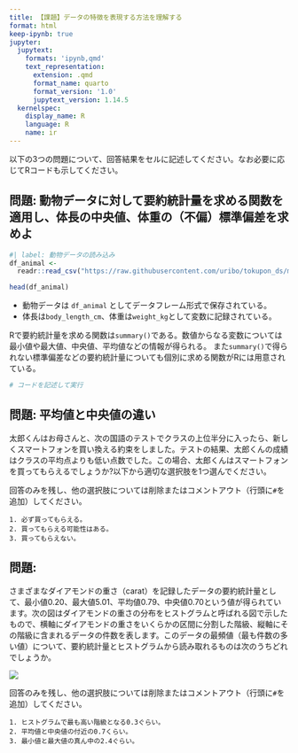 ```yaml
---
title: 【課題】データの特徴を表現する方法を理解する
format: html
keep-ipynb: true
jupyter:
  jupytext:
    formats: 'ipynb,qmd'
    text_representation:
      extension: .qmd
      format_name: quarto
      format_version: '1.0'
      jupytext_version: 1.14.5
  kernelspec:
    display_name: R
    language: R
    name: ir
---
```


::: {.callout-important}

以下の3つの問題について、回答結果をセルに記述してください。なお必要に応じてRコードも示してください。

:::


## 問題: 動物データに対して要約統計量を求める関数を適用し、体長の中央値、体重の（不偏）標準偏差を求めよ

```r
#| label: 動物データの読み込み
df_animal <-
  readr::read_csv("https://raw.githubusercontent.com/uribo/tokupon_ds/main/data-raw/tokushima_zoo_animals22.csv", col_types = "ccdd")
```

```r
head(df_animal)
```

- 動物データは `df_animal` としてデータフレーム形式で保存されている。
- 体長は`body_length_cm`、体重は`weight_kg`として変数に記録されている。

Rで要約統計量を求める関数は`summary()`である。数値からなる変数については最小値や最大値、中央値、平均値などの情報が得られる。
また`summary()`で得られない標準偏差などの要約統計量についても個別に求める関数がRには用意されている。

```r
# コードを記述して実行
```

## 問題: 平均値と中央値の違い

太郎くんはお母さんと、次の国語のテストでクラスの上位半分に入ったら、新しくスマートフォンを買い換える約束をしました。テストの結果、太郎くんの成績はクラスの平均点よりも低い点数でした。この場合、太郎くんはスマートフォンを買ってもらえるでしょうか?以下から適切な選択肢を1つ選んでください。

回答のみを残し、他の選択肢については削除またはコメントアウト（行頭に`#`を追加）してください。

```
1. 必ず買ってもらえる。
2. 買ってもらえる可能性はある。
3. 買ってもらえない。
```

## 問題: 

さまざまなダイアモンドの重さ（carat）を記録したデータの要約統計量として、最小値0.20、最大値5.01、平均値0.79、中央値0.70という値が得られています。次の図はダイアモンドの重さの分布をヒストグラムと呼ばれる図で示したもので、横軸にダイアモンドの重さをいくらかの区間に分割した階級、縦軸にその階級に含まれるデータの件数を表します。このデータの最頻値（最も件数の多い値）について、要約統計量とヒストグラムから読み取れるものは次のうちどれでしょうか。

![](https://raw.githubusercontent.com/uribo/INNV1250/f22c288864e7f3cbb292aa58cc0cb752796fa683/img/q07.png)

回答のみを残し、他の選択肢については削除またはコメントアウト（行頭に`#`を追加）してください。

```
1. ヒストグラムで最も高い階級となる0.3ぐらい。
2. 平均値と中央値の付近の0.7くらい。
3. 最小値と最大値の真ん中の2.4ぐらい。
```
